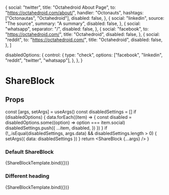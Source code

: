 
  {
    social: "twitter",
    title: "Octahedroid About Page",
    to: "https://octahedroid.com/about/",
    handler: "Octonauts",
    hashtags: ["Octonautas", "Octahedroid"],
    disabled: false,
  },
  {
    social: "linkedin",
    source: "The source",
    summary: "A summary",
    disabled: false,
  },
  {
    social: "whatsapp",
    separator: "/",
    disabled: false,
  },
  {
    social: "facebook",
    to: "https://octahedroid.com/",
    title: "Octahedroid",
    disabled: false,
  },
  {
    social: "reddit",
    to: "https://octahedroid.com/",
    title: "Octahedroid",
    disabled: false,
  },
]

  disabledOptions: {
    control: {
      type: "check",
      options: ["facebook", "linkedin", "reddit", "twitter", "whatsapp"],
    },
  },
}

<Meta title='blocks/ShareBlock' component={ShareBlock} />

# ShareBlock

## Props

<Props of={ShareBlock} />

  const [args, setArgs] = useArgs()
  const disabledSettings = []
  if (disabledOptions) {
    data.forEach((item) => {
      const disabled = disabledOptions.some((option) => option === item.social)
      disabledSettings.push({
        ...item,
        disabled,
      })
    })
  }
  if (!_.isEqual(disabledSettings, args.data) && disabledSettings.length > 0) {
    setArgs({ data: disabledSettings })
  }
  return <ShareBlock {...args} />
}

### Default ShareBlock

<Preview>
  <Story name='Default' args={{ data }} argTypes={shareArgTypes}>
    {ShareBlockTemplate.bind({})}
  </Story>
</Preview>

### Different heading

<Preview>
  <Story
    name='Different heading'
    args={{ data, heading: "Comparte:" }}
    argTypes={shareArgTypes}
  >
    {ShareBlockTemplate.bind({})}
  </Story>
</Preview>
